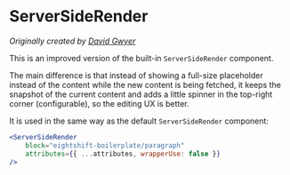 # ServerSideRender
*Originally created by [David Gwyer](https://github.com/dgwyer/server-side-render-x)*

This is an improved version of the built-in `ServerSideRender` component.

The main difference is that instead of showing a full-size placeholder instead of the content
while the new content is being fetched, it keeps the snapshot of the current content and adds
a little spinner in the top-right corner (configurable), so the editing UX is better.

It is used in the same way as the default `ServerSideRender` component:

```jsx
<ServerSideRender
	block="eightshift-boilerplate/paragraph"
	attributes={{ ...attributes, wrapperUse: false }}
/>
```
